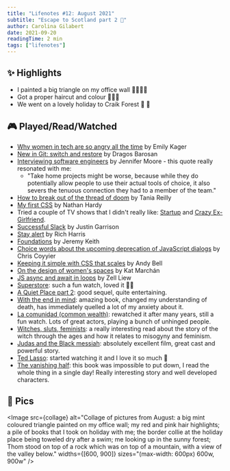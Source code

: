 ```yaml
---
title: "Lifenotes #12: August 2021"
subtitle: "Escape to Scotland part 2 🌲"
author: Carolina Gilabert
date: 2021-09-20
readingTime: 2 min
tags: ["lifenotes"]
---
```



## ✨ Highlights

- I painted a big triangle on my office wall 👩🏼‍🎨🎨
- Got a proper haircut and colour 💇🏼‍♀️
- We went on a lovely holiday to Craik Forest 🌲 🏴󠁧󠁢󠁳󠁣󠁴󠁿

## 🎮 Played/Read/Watched

- [Why women in tech are so angry all the time](https://mashable.com/article/women-in-tech-harassment) by Emily Kager
- [New in Git: switch and restore](https://www.banterly.net/2021/07/31/new-in-git-switch-and-restore/) by Dragos Barosan
- [Interviewing software engineers](https://jenniferplusplus.com/interviewing-engineers/) by Jennifer Moore - this quote really resonated with me:
  - "Take home projects might be worse, because while they do potentially allow people to use their actual tools of choice, it also severs the tenuous connection they had to a member of the team."
- [How to break out of the thread of doom](https://leaddev.com/productivity-eng-velocity/how-break-out-thread-doom) by Tania Reilly
- [My first CSS](https://engineering.kablamo.com.au/posts/2021/my-first-css) by Nathan Hardy
- Tried a couple of TV shows that I didn't really like: [Startup](https://www.imdb.com/title/tt5028002) and [Crazy Ex-Girlfriend](https://www.imdb.com/title/tt4094300/?ref_=nv_sr_srsg_0).
- [Successful Slack](https://www.justingarrison.com/blog/2021-08-08-succesful-slack/) by Justin Garrison
- [Stay alert](https://dev.to/richharris/stay-alert-d) by Rich Harris
- [Foundations](https://adactio.com/journal/18337) by Jeremy Keith
- [Choice words about the upcoming deprecation of JavaScript dialogs](https://css-tricks.com/choice-words-about-the-upcoming-deprecation-of-javascript-dialogs/) by Chris Coyyier
- [Keeping it simple with CSS that scales](https://www.youtube.com/watch?v=byAaV3sy5qc) by Andy Bell
- [On the design of women's spaces](https://medium.com/@maybekatz/on-the-design-of-womens-spaces-72bf8f396dc0) by Kat Marchán
- [JS async and await in loops](https://zellwk.com/blog/async-await-in-loops/) by Zell Liew
- [Superstore](https://www.imdb.com/title/tt4477976): such a fun watch, loved it 🙌🏼
- [A Quiet Place part 2](https://www.imdb.com/title/tt8332922): good sequel, quite entertaining.
- [With the end in mind](https://uk.bookshop.org/books/with-the-end-in-mind-how-to-live-and-die-well/9780008210915): amazing book, changed my understanding of death, has immediately quelled a lot of my anxiety about it.
- [La comunidad (common wealth)](https://www.imdb.com/title/tt0255067): rewatched it after many years, still a fun watch. Lots of great actors, playing a bunch of unhinged people.
- [Witches, sluts, feminists](https://uk.bookshop.org/books/witches-sluts-feminists-conjuring-the-sex-positive/9780996485272): a really interesting read about the story of the witch through the ages and how it relates to misogyny and feminism.
- [Judas and the Black messiah](https://www.imdb.com/title/tt9784798): absolutely excellent film, great cast and powerful story.
- [Ted Lasso](https://www.imdb.com/title/tt10986410): started watching it and I love it so much 💛
- [The vanishing half](https://uk.bookshop.org/books/the-vanishing-half-shortlisted-for-the-women-s-prize-2021/9780349701479): this book was impossible to put down, I read the whole thing in a single day! Really interesting story and well developed characters.

## 📸 Pics

<Image
  src={collage}
  alt="Collage of pictures from August: a big mint coloured triangle painted on my office wall; my red and pink hair highlights; a pile of books that I took on holiday with me; the border collie at the holiday place being toweled dry after a swim; me looking up in the sunny forest; Thom stood on top of a rock which was on top of a mountain, with a view of the valley below."
  widths={[600, 900]}
  sizes="(max-width: 600px) 600w, 900w"
/>
